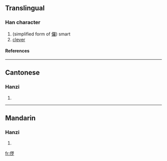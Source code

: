 ==Translingual==
===Han character===
{{Han char|rn=9|rad=人|as=08|sn=10|four=|canj=人田中弓 (OWLN)}}
# (simplified form of [[儸]]) smart
# [[clever]]
====References====
{{Han ref|kx=0109.171|uh=3469|ud=13417}}

----
==Cantonese==
===Hanzi===
{{yue-hanzi|jyut=|y=lo4}}
# {{defn|Cantonese}}

----
==Mandarin==
===Hanzi===
{{cmn-hanzi|pin=[[luó]] ([[luo2]])|wg=lo<sup>2</sup>}}
# {{defn|Mandarin}}

[[fr:㑩]]